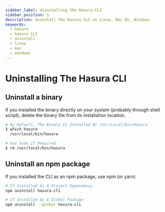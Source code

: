 ```yaml
---
sidebar_label: Uninstalling the Hasura CLI
sidebar_position: 5
description: Uninstall the Hasura CLI on Linux, Mac OS, Windows
keywords:
  - hasura
  - hasura CLI
  - uninstall
  - linux
  - mac
  - windows
---
```


# Uninstalling The Hasura CLI

## Uninstall a binary

If you installed the binary directly on your system (probably through
shell script), delete the binary file from its installation location.

```bash
# By Default, The Binary Is Installed At /Usr/Local/Bin/Hasura
$ which hasura
  /usr/local/bin/hasura

# Use Sudo If Required
$ rm /usr/local/bin/hasura
```

## Uninstall an npm package

If you installed the CLI as an npm package, use npm (or yarn).

```bash
# If Installed As A Project Dependency
npm uninstall hasura-cli

# If Installed As A Global Package
npm uninstall --global hasura-cli
```
